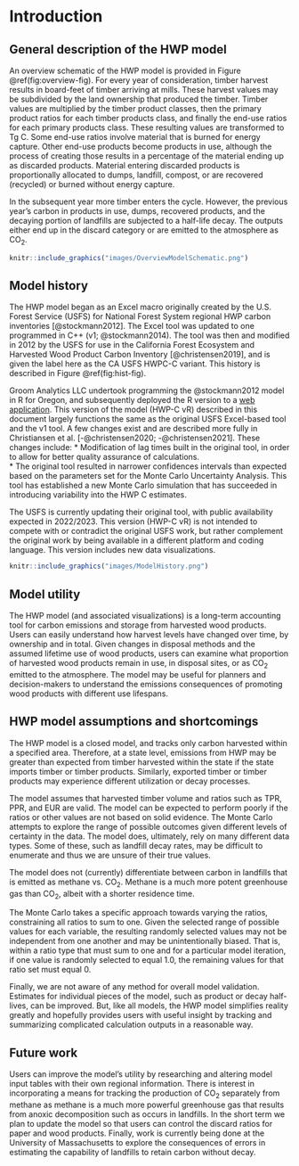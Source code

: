 # Introduction  {#int}

## General description of the HWP model    {#int-gen}

An overview schematic of the HWP model is provided in Figure \@ref(fig:overview-fig). For every year of consideration, timber harvest results in board-feet of timber arriving at mills.  These harvest values may be subdivided by the land ownership that produced the timber.  Timber values are multiplied by the timber product classes, then the primary product ratios for each timber products class, and finally the end-use ratios for each primary products class.  These resulting values are transformed to Tg C.  Some end-use ratios involve material that is burned for energy capture.  Other end-use products become products in use, although the process of creating those results in a percentage of the material ending up as discarded products.  Material entering discarded products is proportionally allocated to dumps, landfill, compost, or are recovered (recycled) or burned without energy capture.  

In the subsequent year more timber enters the cycle. However, the previous year’s carbon in products in use, dumps, recovered products, and the decaying portion of landfills are subjected to a half-life decay.  The outputs either end up in the discard category or are emitted to the atmosphere as CO$_2$. 

 


```r
knitr::include_graphics("images/OverviewModelSchematic.png")
```


## Model history   {#int-hist}

The HWP model began as an Excel macro originally created by the U.S. Forest Service (USFS) for National Forest System regional HWP carbon inventories [@stockmann2012].  The Excel tool was updated to one programmed in C++ (v1; @stockmann2014).  The tool was then and modified in 2012 by the USFS for use in the California Forest Ecosystem and Harvested Wood Product Carbon Inventory [@christensen2019], and is given the label here as the CA USFS HWPC-C variant.  This history is described in Figure \@ref(fig:hist-fig).   

Groom Analytics LLC undertook programming the @stockmann2012 model in R for Oregon, and subsequently deployed the R version to a [web application](https://groomanalyticsllc.shinyapps.io/HWP_Shared_Test/).  This version of the model (HWP-C vR) described in this document largely functions the same as the original USFS Excel-based tool and the v1 tool.   A few changes exist and are described more fully in Christiansen et al. [-@christensen2020; -@christensen2021]. These  changes include:
* Modification of lag times built in the original tool, in order to allow for better quality assurance of calculations.  
*	The original tool resulted in narrower confidences intervals than expected based on the parameters set for the Monte Carlo Uncertainty Analysis. This tool has established a new Monte Carlo simulation that has succeeded in introducing variability into the HWP C estimates.  

The USFS is currently updating their original tool, with public availability expected in 2022/2023. This version (HWP-C vR) is not intended to compete with or contradict the original USFS work, but rather complement the original work by being available in a different platform and coding language. This version includes new data visualizations.     


```r
knitr::include_graphics("images/ModelHistory.png")
```


## Model utility    {#int-util}

The HWP model (and associated visualizations) is a long-term accounting tool for carbon emissions and storage from harvested wood products.  Users can easily understand how harvest levels have changed over time, by ownership and in total.  Given changes in disposal methods and the assumed lifetime use of wood products, users can examine what proportion of harvested wood products remain in use, in disposal sites, or as CO$_2$ emitted to the atmosphere.  The model may be useful for planners and decision-makers to understand the emissions consequences of promoting wood products with different use lifespans.    

## HWP model assumptions and shortcomings    {#int-assump}

The HWP model is a closed model, and tracks only carbon harvested within a specified area.  Therefore, at a state level, emissions from HWP may be greater than expected from timber harvested within the state if the state imports timber or timber products.  Similarly, exported timber or timber products may experience different utilization or decay processes.    

The model assumes that harvested timber volume and ratios such as TPR, PPR, and EUR are valid.  The model can be expected to perform poorly if the ratios or other values are not based on solid evidence. The Monte Carlo attempts to explore the range of possible outcomes given different levels of certainty in the data.  The model does, ultimately, rely on many different data types.  Some of these, such as landfill decay rates, may be difficult to enumerate and thus we are unsure of their true values.    

The model does not (currently) differentiate between carbon in landfills that is emitted as methane vs. CO$_2$.  Methane is a much more potent greenhouse gas than CO$_2$, albeit with a shorter residence time.   

The Monte Carlo takes a specific approach towards varying the ratios, constraining all ratios to sum to one.  Given the selected range of possible values for each variable, the resulting randomly selected values may not be independent from one another and may be unintentionally biased.  That is, within a ratio type that must sum to one and for a particular model iteration, if one value is randomly selected to equal 1.0, the remaining values for that ratio set must equal 0.    

Finally, we are not aware of any method for overall model validation.  Estimates for individual pieces of the model, such as product or decay half-lives, can be improved.  But, like all models, the HWP model simplifies reality greatly and hopefully provides users with useful insight by tracking and summarizing complicated calculation outputs in a reasonable way.    

## Future work    {#int-future}

Users can improve the model’s utility by researching and altering model input tables with their own regional information.  There is interest in incorporating a means for tracking the production of CO$_2$ separately from methane as methane is a much more powerful greenhouse gas that results from anoxic decomposition such as occurs in landfills.  In the short term we plan to update the model so that users can control the discard ratios for paper and wood products.  Finally, work is currently being done at the University of Massachusetts  to explore the consequences of errors in estimating the capability of landfills to retain carbon without decay.    
